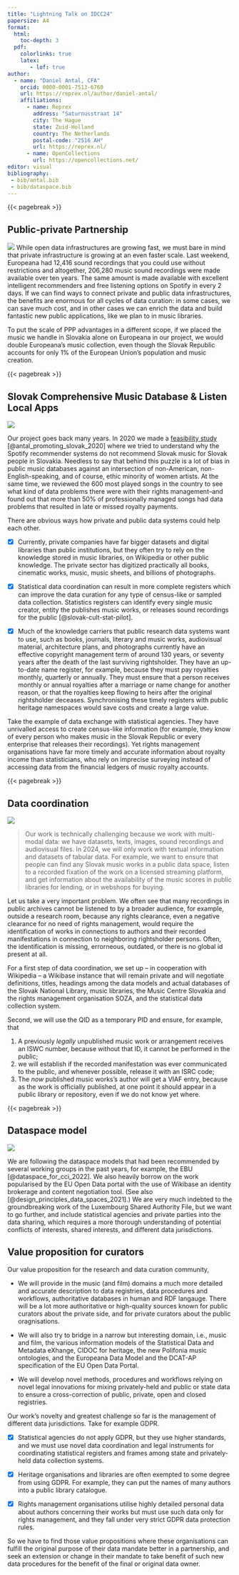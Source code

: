 ```yaml
---
title: "Lightning Talk on IDCC24"
papersize: A4
format:
  html: 
    toc-depth: 3
  pdf:
    colorlinks: true
    latex: 
       - lof: true
author:
  - name: "Daniel Antal, CFA"
    orcid: 0000-0001-7513-6760
    url: https://reprex.nl/author/daniel-antal/
    affiliations:
      - name: Reprex
        address: "Saturnusstraat 14"
        city: The Hague
        state: Zuid-Holland
        country: The Netherlands
        postal-code: "2516 AH"
        url: https://reprex.nl/
      - name: OpenCollections
        url: https://opencollections.net/
editor: visual
bibliography: 
 - bib/antal.bib
 - bib/dataspace.bib
---
```


{{< pagebreak >}}

## Public-private Partnership

![](images/IDCC24_2.PNG) While open data infrastructures are growing fast, we must bare in mind that private infrastructure is growing at an even faster scale. Last weekend, Europeana had 12,416 sound recordings that you could use without restrictions and altogether, 206,280 music sound recordings were made available over ten years. The same amount is made available with excellent intelligent recommenders and free listening options on Spotify in every 2 days. If we can find ways to connect private and public data infrastructures, the benefits are enormous for all cycles of data curation: in some cases, we can save much cost, and in other cases we can enrich the data and build fantastic new public applications, like we plan to in music libraries.

To put the scale of PPP advantages in a different scope, if we placed the music we handle in Slovakia alone on Europeana in our project, we would double Europeana's music collection, even though the Slovak Republic accounts for only 1% of the European Union's population and music creation.

{{< pagebreak >}}

## Slovak Comprehensive Music Database & Listen Local Apps

![](images/Slide3.PNG){fig-align="center"}

Our project goes back many years. In 2020 we made a [feasibility study](https://music.dataobservatory.eu/publication/listen_local_2020/) [@antal_promoting_slovak_2020] where we tried to understand why the Spotify recommender systems do not recommend Slovak music for Slovak people in Slovakia. Needless to say that behind this puzzle is a lot of bias in public music databases against an intersection of non-American, non-English-speaking, and of course, ethic minority of women artists. At the same time, we reviewed the 600 most played songs in the country to see what kind of data problems there were with their rights management--and found out that more than 50% of professionally managed songs had data problems that resulted in late or missed royalty payments.

There are obvious ways how private and public data systems could help each other.

- [x] Currently, private companies have far bigger datasets and digital libraries than public institutions, but they often try to rely on the knowledge stored in music libraries, on Wikipedia or other public knowledge. The private sector has digitized practically all books, cinematic works, music, music sheets, and billions of photographs.

- [x]  Statistical data coordination can result in more complete registers which can improve the data curation for any type of census-like or sampled data collection. Statistics registers can identify every single music creator, entity the publishes music works, or releases sound recordings for the public [@slovak-cult-stat-pilot].

-  [x]  Much of the knowledge carriers that public research data systems want to use, such as books, journals, literary and music works, audiovisual material, architecture plans, and photographs currently have an effective copyright management term of around 130 years, or seventy years after the death of the last surviving rightsholder. They have an up-to-date name register, for example, because they must pay royalties monthly, quarterly or annually. They must ensure that a person receives monthly or annual royalties after a marriage or name change for another reason, or that the royalties keep flowing to heirs after the original rightsholder deceases. Synchronising these timely registers with public heritage namespaces would save costs and create a large value.

Take the example of data exchange with statistical agencies. They have unrivalled access to create census-like information (for example, they know of every person who makes music in the Slovak Republic or every enterprise that releases their recordings). Yet rights management organisations have far more timely and accurate information about royalty income than statisticians, who rely on imprecise surveying instead of accessing data from the financial ledgers of music royalty accounts.

{{< pagebreak >}}

## Data coordination

![](images/Slide4-01.PNG)

> Our work is technically challenging because we work with multi-modal data: we have datasets, texts, images, sound recordings and audiovisual files. In 2024, we will only work with textual information and datasets of tabular data. For example, we want to ensure that people can find any Slovak music works in a public data space, listen to a recorded fixation of the work on a licensed streaming platform, and get information about the availability of the music scores in public libraries for lending, or in webshops for buying.

Let us take a very important problem. We often see that many recordings in public archives cannot be listened to by a broader audience, for example, outside a research room, because any rights clearance, even a negative clearance for no need of rights management, would require the identification of works in connections to authors and their recorded manifestations in connection to neighboring rightsholder persons. Often, the identification is missing, errorneous, outdated, or there is no global id present at all.

For a first step of data coordination, we set up -- in cooperation with Wikipedia -- a Wikibase instance that will remain private and will negotiate definitions, titles, headings among the data models and actual databases of the Slovak National Library, music libraries, the Music Centre Slovakia and the rights management organisation SOZA, and the statistical data collection system.

Second, we will use the QID as a temporary PID and ensure, for example, that

1.  A previously *legally* unpublished music work or arrangement receives an ISWC number, because without that ID, it cannot be performed in the public;
2.  we will establish if the recorded manifestation was ever communicated to the public, and whenever possible, release it with an ISRC code;
3.  The *now* published music works's author will get a VIAF entry, because as the work is officially published, at one point it should appear in a public library or repository, even if we do not know yet where.

{{< pagebreak >}}

## Dataspace model

![](images/Slide5.PNG){fig-align="center"}

We are following the dataspace models that had been recommended by several working groups in the past years, for example, the EBU [@dataspace_for_cci_2022]. We also heavily borrow on the work popularised by the EU Open Data portal with the use of Wikibase an identity brokerage and content negotiation tool. (See also [@design_principles_data_spaces_2021].) We are very much indebted to the groundbreaking work of the Luxembourg Shared Authority File, but we want to go further, and include statistical agencies and private parties into the data sharing, which requires a more thorough understanding of potential conflicts of interests, shared interests, and different data jurisdictions.

## Value proposition for curators

Our value proposition for the research and data curation community,

-   We will provide in the music (and film) domains a much more detailed and accurate description to data registries, data procedures and workflows, authoritative databases in human and RDF langauge. There will be a lot more authoritative or high-quality sources known for public curators about the private side, and for private curators about the public oragnisations.

-   We will also try to bridge in a narrow but interesting domain, i.e., music and film, the various information models of the Statistical Data and Metadata eXhange, CIDOC for heritage, the new Polifonia music ontologies, and the Europeana Data Model and the DCAT-AP specification of the EU Open Data Portal.

-   We will develop novel methods, procedures and workflows relying on novel legal innovations for mixing privately-held and public or state data to ensure a cross-correction of public, private, open and closed registries.

Our work's novelty and greatest challenge so far is the management of different data jurisdictions. Take for example GDPR.

-   [x] Statistical agencies do not apply GDPR, but they use higher standards, and we must use novel data coordination and legal instruments for coordinating statistical registers and frames among state and privately-held data collection systems.

-   [x] Heritage organisations and libraries are often exempted to some degree from using GDPR. For example, they can put the names of many authors into a public library catalogue.

-   [x] Rights management organisations utilise highly detailed personal data about authors concerning their works but must use such data only for rights management, and they fall under very strict GDPR data protection rules.

So we have to find those value propositions where these organisations can fulfill the original purpose of their data mandate better in a partnership, and seek an extension or change in their mandate to take benefit of such new data procedures for the benefit of the final or original data owner.
